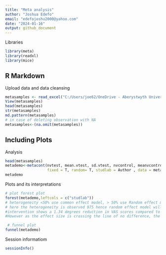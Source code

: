```yaml
---
title: "Meta analysis"
author: "Joshua Edefo"
email: "edefojoshu2000@yahoo.com"
date: "2024-01-16"
output: github_document
---
```

Libraries
```r
library(meta)
library(readxl)
library(mice)
```

## R Markdown

Upload data and data cleansing
```r
metasamples <- read_excel("C:/Users/joe62/OneDrive - Aberystwyth University/Apps/Desktop/metasamples.xlsx")
View(metasamples)
head(metasamples)
str(metasamples)
md.pattern(metasamples)
# in case of deleting observation with NA
metasamples<-(na.omit(metasamples))
```

## Including Plots

Analysis

```r

head(metasamples)
metademo<-metacont(nvtest, mean.vtest, sd.vtest, nvcontrol, meanvcontrol, sdvcontrol, 
                   fixed = T, random= T, studlab = Author , data = metasamples, sm = "SMD")
metademo

```

Plots and its interpretations
```r
# plot forest plot
forest(metademo,leftcols = c("studlab"))
# heterogeneity <50% use common effect model, > 50% use Random effect model
# here the heterogeneity is observed 975 hence random effect model will be followed, from the forest plot, interpretation can be made that 
#intervention shows a 1.34 degrees reduction in VAS scores compared to control group. 
#However as the effect size is crossing the line of no difference, the results are statistically non-signficant

 # funnel plot
funnel(metademo)


```
Session informatiom
```r

sessionInfo()
```